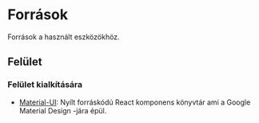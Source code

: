 # Források

Források a használt eszközökhöz.
## Felület

### Felület kialkítására

- [Material-UI](https://material-ui.com/): Nyílt forráskódú React komponens könyvtár ami a Google Material Design -jára épül.